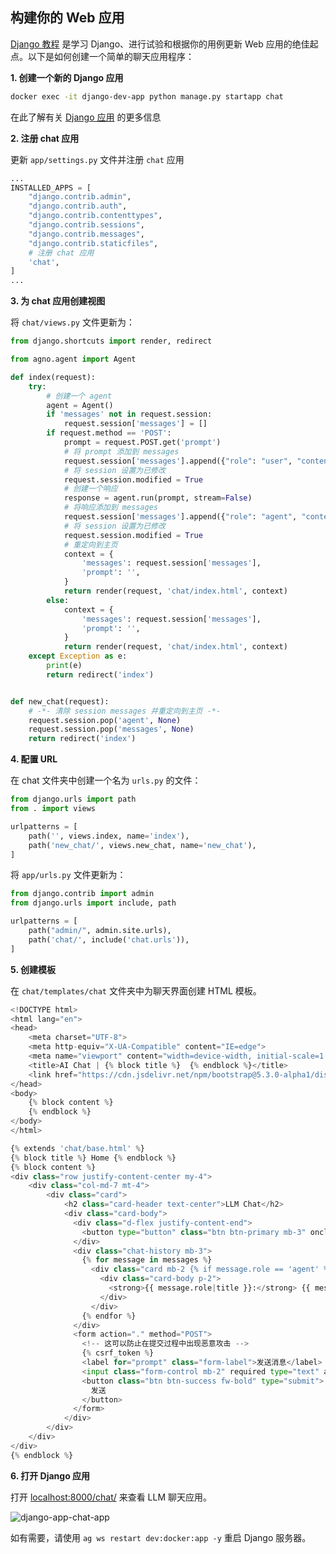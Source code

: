 ## 构建你的 Web 应用

[Django 教程](https://docs.djangoproject.com/en/4.2/intro/tutorial01/) 是学习 Django、进行试验和根据你的用例更新 Web 应用的绝佳起点。以下是如何创建一个简单的聊天应用程序：

**1. 创建一个新的 Django 应用**

```bash
docker exec -it django-dev-app python manage.py startapp chat
```

<Note>

在此了解有关 [Django 应用](https://docs.djangoproject.com/en/4.2/intro/tutorial01/#creating-the-polls-app) 的更多信息

</Note>

**2. 注册 chat 应用**

更新 `app/settings.py` 文件并注册 `chat` 应用

```python app/settings.py
...
INSTALLED_APPS = [
    "django.contrib.admin",
    "django.contrib.auth",
    "django.contrib.contenttypes",
    "django.contrib.sessions",
    "django.contrib.messages",
    "django.contrib.staticfiles",
    # 注册 chat 应用
    'chat',
]
...
```

**3. 为 chat 应用创建视图**

将 `chat/views.py` 文件更新为：

```python chat/views.py
from django.shortcuts import render, redirect

from agno.agent import Agent

def index(request):
    try:
        # 创建一个 agent
        agent = Agent()
        if 'messages' not in request.session:
            request.session['messages'] = []
        if request.method == 'POST':
            prompt = request.POST.get('prompt')
            # 将 prompt 添加到 messages
            request.session['messages'].append({"role": "user", "content": prompt})
            # 将 session 设置为已修改
            request.session.modified = True
            # 创建一个响应
            response = agent.run(prompt, stream=False)
            # 将响应添加到 messages
            request.session['messages'].append({"role": "agent", "content": response})
            # 将 session 设置为已修改
            request.session.modified = True
            # 重定向到主页
            context = {
                'messages': request.session['messages'],
                'prompt': '',
            }
            return render(request, 'chat/index.html', context)
        else:
            context = {
                'messages': request.session['messages'],
                'prompt': '',
            }
            return render(request, 'chat/index.html', context)
    except Exception as e:
        print(e)
        return redirect('index')


def new_chat(request):
    # -*- 清除 session messages 并重定向到主页 -*-
    request.session.pop('agent', None)
    request.session.pop('messages', None)
    return redirect('index')
```

**4. 配置 URL**

在 chat 文件夹中创建一个名为 `urls.py` 的文件：

```python chat/urls.py
from django.urls import path
from . import views

urlpatterns = [
    path('', views.index, name='index'),
    path('new_chat/', views.new_chat, name='new_chat'),
]
```

将 `app/urls.py` 文件更新为：

```python app/urls.py
from django.contrib import admin
from django.urls import include, path

urlpatterns = [
    path("admin/", admin.site.urls),
    path('chat/', include('chat.urls')),
]
```

**5. 创建模板**

在 `chat/templates/chat` 文件夹中为聊天界面创建 HTML 模板。

```python chat/templates/chat/base.html
<!DOCTYPE html>
<html lang="en">
<head>
    <meta charset="UTF-8">
    <meta http-equiv="X-UA-Compatible" content="IE=edge">
    <meta name="viewport" content="width=device-width, initial-scale=1.0">
    <title>AI Chat | {% block title %}  {% endblock %}</title>
    <link href="https://cdn.jsdelivr.net/npm/bootstrap@5.3.0-alpha1/dist/css/bootstrap.min.css" rel="stylesheet">
</head>
<body>
    {% block content %}
    {% endblock %}
</body>
</html>
```

```python chat/templates/chat/index.html
{% extends 'chat/base.html' %}
{% block title %} Home {% endblock %}
{% block content %}
<div class="row justify-content-center my-4">
    <div class="col-md-7 mt-4">
        <div class="card">
            <h2 class="card-header text-center">LLM Chat</h2>
            <div class="card-body">
              <div class="d-flex justify-content-end">
                <button type="button" class="btn btn-primary mb-3" onclick="location.href='{% url 'new_chat' %}'">New Chat</button>
              </div>
              <div class="chat-history mb-3">
                {% for message in messages %}
                  <div class="card mb-2 {% if message.role == 'agent' %}bg-success text-white{% endif %}">
                    <div class="card-body p-2">
                      <strong>{{ message.role|title }}:</strong> {{ message.content|linebreaksbr }}
                    </div>
                  </div>
                {% endfor %}
              </div>
              <form action="." method="POST">
                <!-- 这可以防止在提交过程中出现恶意攻击 -->
                {% csrf_token %}
                <label for="prompt" class="form-label">发送消息</label>
                <input class="form-control mb-2" required type="text" autofocus="autofocus" name="prompt" value="{{ prompt }}" id="">
                <button class="btn btn-success fw-bold" type="submit">
                  发送
                </button>
              </form>
            </div>
        </div>
    </div>
</div>
{% endblock %}
```

**6. 打开 Django 应用**

打开 [localhost:8000/chat/](http://localhost:8000/chat/) 来查看 LLM 聊天应用。

![django-app-chat-app](/images/django-app-chat-app.png)

<Note>

如有需要，请使用 `ag ws restart dev:docker:app -y` 重启 Django 服务器。

</Note>